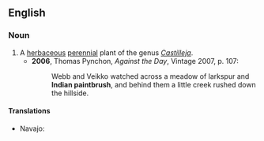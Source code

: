==English==
{{wikipedia}}

===Noun===
{{en-noun|-|sg=[[Indian]] [[paintbrush]]}}

# A [[herbaceous]] [[perennial]] plant of the genus ''[[Castilleja]]''.
#* '''2006''', Thomas Pynchon, ''Against the Day'', Vintage 2007, p. 107:
#*: Webb and Veikko watched across a meadow of larkspur and '''Indian paintbrush''', and behind them a little creek rushed down the hillside.

====Translations====
{{trans-top|herbaceous plant}}
* Navajo: {{tø|nv|dahiitį́hídą́ą́ʼtsoh}}
{{trans-mid}}
{{trans-bottom}}